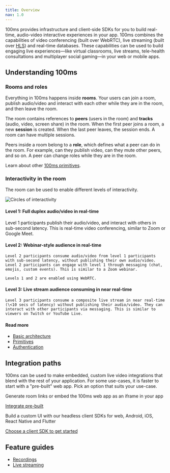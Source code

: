 ```yaml
---
title: Overview
nav: 1.0
---
```


100ms provides infrastructure and client-side SDKs for you to build real-time, audio-video interactive experiences in your app. 100ms combines the capabilities of video conferencing (built over WebRTC), live streaming (built over [HLS](https://en.wikipedia.org/wiki/HTTP_Live_Streaming)) and real-time databases. These capabilities can be used to build engaging live experiences—like virtual classrooms, live streams, tele-health consultations and multiplayer social gaming—in your web or mobile apps.

## Understanding 100ms

### Rooms and roles

Everything in 100ms happens inside **rooms**. Your users can join a room, publish audio/video and interact with each other while they are in the room, and then leave the room.

The room contains references to **peers** (users in the room) and **tracks** (audio, video, screen share) in the room. When the first peer joins a room, a new **session** is created. When the last peer leaves, the session ends. A room can have multiple sessions.

Peers inside a room belong to a **role**, which defines what a peer can do in the room. For example, can they publish video, can they mute other peers, and so on. A peer can change roles while they are in the room.

Learn about other [100ms primitives](/get-started/v2/get-started/concepts/basics).

### Interactivity in the room

The room can be used to enable different levels of interactivity.

![Circles of interactivity](/docs/v2/concepts/circles-of-interactivity.png)

#### Level 1: Full duplex audio/video in real-time

Level 1 participants publish their audio/video, and interact with others in sub-second latency. This is real-time video conferencing, similar to Zoom or Google Meet.

#### Level 2: Webinar-style audience in real-time

    Level 2 participants consume audio/video from level 1 participants with sub-second latency, without publishing their own audio/video. Level 2 participants can engage with level 1 through messaging (chat, emojis, custom events). This is similar to a Zoom webinar.

    Levels 1 and 2 are enabled using WebRTC.

#### Level 3: Live stream audience consuming in near real-time

    Level 3 participants consume a composite live stream in near real-time (\<10 secs of latency) without publishing their audio/video. They can interact with other participants via messaging. This is similar to viewers on Twitch or YouTube Live.

#### Read more

-   [Basic architecture](/get-started/v2/get-started/concepts/basics)
-   [Primitives](/get-started/v2/get-started/concepts/basics)
-   [Authentication](/get-started/v2/get-started/security-and-tokens)

## Integration paths

100ms can be used to make embedded, custom live video integrations that blend with the rest of your application. For some use-cases, it is faster to start with a "pre-built" web app. Pick an option that suits your use-case.

<FlexContainer>

<Callout icon="LinkTwoIcon" title="Pre-built">
Generate room links or embed the 100ms web app as an iframe in your app

[Integrate pre-built](/get-started/v2/get-started/prebuilt/overview)

</Callout>

<Callout icon="ShieldIcon" title="Custom UI">
Build a custom UI with our headless client SDKs for web, Android, iOS, React Native and Flutter

[Choose a client SDK to get started](/)

</Callout>

</FlexContainer>

## Feature guides

-   [Recordings](/get-started/v2/get-started/features/recordings/overview)
-   [Live streaming](/get-started/v2/get-started/features/live-streaming)
